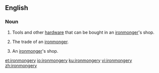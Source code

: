 ==English==

===Noun===
{{en-noun|~|ironmongeries}}

# {{lb|en|dated|British|uncountable}} Tools and other [[hardware]] that can be bought in an [[ironmonger]]'s shop.
# {{lb|en|British|uncountable}} The trade of an [[ironmonger]].
# {{lb|en|British|countable}} An [[ironmonger]]'s shop.

[[et:ironmongery]]
[[io:ironmongery]]
[[ku:ironmongery]]
[[vi:ironmongery]]
[[zh:ironmongery]]